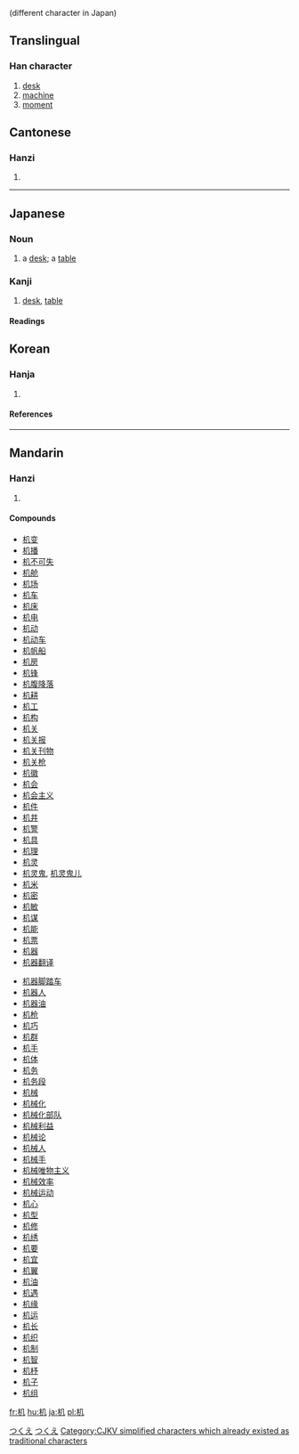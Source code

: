 {{see|機}} (different character in Japan)

==Translingual==
===Han character===
{{Han char|rn=75|rad=木|as=02|sn=6|four=4791<sub>0</sub>|canj=木竹弓 (DHN)}}
# [[desk]]
# [[machine]]
# [[moment]]


==Cantonese==
===Hanzi===
{{yue-hanzi|jyut=|y=gei1}}
# {{defn|Cantonese}}

----

==Japanese==
===Noun===
[[Category:1000_Japanese_basic_words|つくえ]]
{{ja-noun|k|hira=つくえ|rom=tsukue}}

# a [[desk]]; a [[table]]
[[Category:ja:Furniture|つくえ]]
===Kanji===
{{ja-kanji|grade=|rs=木02}}
# [[desk]], [[table]]
====Readings====
{{ja-readings|on=[[き]] ([[ki]])|kun=[[つくえ]] ([[tsukue]])}}

==Korean==
===Hanja===
{{ko-hanja|hangeul=[[궤]]|eumhun=|rv=gwe|mr=kwe|y=kwey}}
# {{defn|Korean}}

====References====
{{Han ref|kx=0510.120|dkj=14435|hdz=21155.040|uh=673A|ud=26426|bh=C9F3|bd=51699}}
----
==Mandarin==
===Hanzi===
{{cmn-hanzi|tra=機|pin=[[chéng]] (cheng2), [[jī]] (ji1), [[tīng]] (ting1)|wg=ch'eng<sup>2</sup>, chi<sup>1</sup>, t'ing<sup>1</sup>}}
# {{defn|Mandarin}}

====Compounds====
{{top2}}
*[[机变]]
*[[机播]]
*[[机不可失]]
*[[机舱]]
*[[机场]]
*[[机车]]
*[[机床]]
*[[机电]]
*[[机动]]
*[[机动车]]
*[[机帆船]]
*[[机房]]
*[[机锋]]
*[[机腹降落]]
*[[机耕]]
*[[机工]]
*[[机构]]
*[[机关]]
*[[机关报]]
*[[机关刊物]]
*[[机关枪]]
*[[机徽]]
*[[机会]]
*[[机会主义]]
*[[机件]]
*[[机井]]
*[[机警]]
*[[机具]]
*[[机理]]
*[[机灵]]
*[[机灵鬼]], [[机灵鬼儿]]
*[[机米]]
*[[机密]]
*[[机敏]]
*[[机谋]]
*[[机能]]
*[[机票]]
*[[机器]]
*[[机器翻译]]
{{mid2}}
*[[机器脚踏车]]
*[[机器人]]
*[[机器油]]
*[[机枪]]
*[[机巧]]
*[[机群]]
*[[机手]]
*[[机体]]
*[[机务]]
*[[机务段]]
*[[机械]]
*[[机械化]]
*[[机械化部队]]
*[[机械利益]]
*[[机械论]]
*[[机械人]]
*[[机械手]]
*[[机械唯物主义]]
*[[机械效率]]
*[[机械运动]]
*[[机心]]
*[[机型]]
*[[机修]]
*[[机绣]]
*[[机要]]
*[[机宜]]
*[[机翼]]
*[[机油]]
*[[机遇]]
*[[机缘]]
*[[机运]]
*[[机长]]
*[[机织]]
*[[机制]]
*[[机智]]
*[[机杼]]
*[[机子]]
*[[机组]]
{{bottom}}
[[Category:CJKV simplified characters which already existed as traditional characters]]

[[fr:机]]
[[hu:机]]
[[ja:机]]
[[pl:机]]